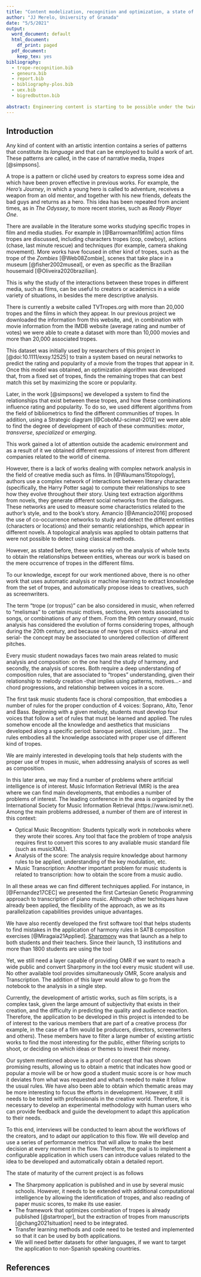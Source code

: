 ```yaml
---
title: "Content modelization, recognition and optimization, a state of the art"
author: "JJ Merelo, University of Granada"
date: "5/5/2021"
output:
  word_document: default
  html_document:
    df_print: paged
  pdf_document:
    keep_tex: yes
bibliography: 
  - trope-recognition.bib
  - geneura.bib
  - report.bib
  - bibliography-plos.bib
  - uex.bib
  - bigredbutton.bib
  
abstract: Engineering content is starting to be possible under the twin pushes of machine learning, as well as natural (and other) language processing. Generally, from the raw material that is the manuscript (or music score) we will need to reach a higher-level representation, so that it can be first scored or analyzed, and eventually optimized via the generation of a series of suggestions. The fact that there are multiple layers of meaning in manuscript or scores, and that different emotions are going to be transmitted, implies that there's no best, or single, way of doing it. Here we will present an overview of the different methodologies that have been used so far, and suggest current research themes and venues for future work.
---
```


## Introduction


<!-- Descripción del estado actual de conocimiento y desarrollos en el ámbito temático específico de la propuesta -->

Any kind of content with an artistic intention contains a series of patterns that constitute its *language* and that can be employed to build a work of art. These patterns are called, in the case of narrative media, *tropes* [@simpsons].

A trope is a pattern or cliché used by creators to express some idea and which have been proven effective in previous works. For example, the *Hero's Journey*, in which a young hero is called to adventure, receives a weapon from an old mentor, and together with his new friends, defeats the bad guys and returns as a hero. This idea has been repeated from ancient times, as in *The Odyssey*, to more recent stories, such as *Ready Player One*.

<!-- ESTO ES DEL PAPER DE PLOS. Para el paper habrá que refrasearlo -->

There are available in the literature some works studying specific tropes in film and media studies. For example in [@Barrowman19film] action films tropes are discussed, including characters tropes (cop, cowboy), actions (chase, last minute rescue) and techniques (for example, camera shaking movement). More works have focused in other kind of tropes, such as the trope of the *Zombies* [@Web08Zombie], scenes that take place in a museum [@fisher2002museal],  or even as specific as the Brazilian housemaid [@Oliveira2020brazilian]. 

This is why the study of the interactions between these tropes in different media, such as films, can be useful to creators or academics in a wide variety of situations, in besides the mere descriptive analysis.

There is currently a website called TVTropes.org with more than 20,000 tropes and the films in which they appear. In our previous project we downloaded the information from this website, and, in combination with movie information from the IMDB website (average rating and number of votes) we were able to create a dataset with more than 10,000 movies and more than 20,000 associated tropes.


<!-- Descripción del conocimiento, idea o resultado derivado o relacionado con el proyecto anterior y que se propone para la prueba de concepto  -->

This dataset was initially used by researchers of this project in [@doi:10.1111/exsy.12525] to train a system based on neural networks to predict the rating and popularity of a movie from the tropes that appear in it. Once this model was obtained, an optimization algorithm was developed that, from a fixed set of tropes, finds the remaining tropes that can best match this set by maximizing the score or popularity.

Later, in the work [@simpsons] we developed a system to find the relationships that exist between these tropes, and how these combinations influence rating and popularity. To do so, we used different algorithms from the field of bibliometrics to find the different communities of tropes. In addition, using a Strategic diagram [@CoboMJ-scimat-2012] we were able to find the degree of development of each of these communities: *motor*, *transverse*, *specialized* or *emerging*.

This work gained a lot of attention outside the academic environment and as a result of it we obtained different expressions of interest from different companies related to the world of cinema.

<!-- ESTO TAMBIEN ES DEL PAPER DE PLOS -->

However, there is a lack of works dealing with complex network analysis in the field of creative media such as films. In [@Waumans15topology], authors use a complex network of interactions between literary characters (specifically, the Harry Potter saga) to compute their relationships to see how they evolve throughout their story. Using text extraction algorithms from novels, they generate different social networks from the dialogues. These networks are used to measure some characteristics related to the author's style, and to the book's story. Amancio [@Amancio2016] proposed the use of co-occurrence networks to study and detect the different entities (characters or locations) and their semantic relationships, which appear in different novels. A topological analysis was applied to obtain patterns that were not possible to detect using classical methods. 

However, as stated before, these works rely on the analysis of whole texts to obtain the relationships between entities, whereas our work is based on the mere occurrence of tropes in the different films.

To our knowledge, except for our work mentioned above, there is no other work that uses automatic analysis or machine learning to extract knowledge from the set of tropes, and automatically propose ideas to creatives, such as screenwriters.

<!-- AQUI IRA LO DE UEX -->

The term “trope (or tropus)” can be also considered in music, when referred to “melismas” to certain music motives, sections, even texts associated to songs, or combinations of any of them.  From the 9th century onward, music analysis has considered the evolution of forms considering tropes, although during the 20th century, and because of new types of musics -atonal and serial- the concept may be associated to unordered collection of different pitches.

Every music student nowadays faces two main areas related to music analysis and composition:  on the one hand the study of harmony, and secondly, the analysis of scores.  Both require a deep understanding of composition rules, that are associated to “tropes” understanding, given their relationship to melody creation -that implies using patterns, motives...- and chord progressions, and relationship between voices in a score.

The first task music students face is choral composition, that embodies a number of rules for the proper conduction of 4 voices:  Soprano, Alto, Tenor and Bass.  Beginning with a given melody, students must develop four voices that follow a set of rules that must be learned and applied.  The rules somehow encode all the knowledge and aesthetics that musicians developed along a specific period:  baroque period, classicism, jazz...  The rules embodies all the knowledge associated with proper use of different kind of tropes.
 
We are mainly interested in developing tools that help students with the proper use of tropes in music, when addressing analysis of scores as well as composition.  

In this later area, we may find a number of problems where artificial intelligence is of interest. Music Information Retrieval (MIR) is the area where we can find main developments, that embodies a number of problems of interest.  The leading conference in the area is organized by the International Society for Music Information Retrieval (https://www.ismir.net).  Among the main problems addressed, a number of them are of interest in this context:

* Optical Music Recognition:  Students typically work in notebooks where they wrote their scores. Any tool that face the problem of trope analysis requires first to convert this scores to any avaliable music standard file (such as musicXML).
* Analysis of the score:  The analysis require knowledge about harmony rules to be applied, understanding of the key modulation, etc.
* Music Transcription:  Another important problem for music students is related to transcription:  how to obtain the score from a music audio.

In all these areas we can find different techniques applied.  For instance, in [@Fernandez17CEC] we presented the first Cartesian Genetic Programming approach to transcription of piano music.  Although other techniques have already been applied, the flexibility of the approach, as we as its parallelization capabilities provides unique advantages.

We have also recently developed the first software tool that helps students to find mistakes in the application of harmony rules in SATB composition exercises [@Miragaia21Applied].  [Sharpmony](https://sharpmony.unex.es) was that launch as a help to both students and their teachers.  Since their launch, 13 institutions and more than 1800 students are using the tool

Yet, we still need a layer capable of providing OMR if we want to reach a wide public and convert Sharpmony in the tool every music student will use.  No other available tool provides simultaneously OMR, Score analysis and Transcription.  The addition of this layer would allow to go from the notebook to the analysis in a single step.

<!-- Identificación del problema o la necesidad a los que se dirige la prueba de concepto y cómo la aproximación que se propone podría contribuir a los mismos. -->

Currently, the development of artistic works, such as film scripts, is a complex task, given the large amount of subjectivity that exists in their creation, and the difficulty in predicting the quality and audience reaction. Therefore, the application to be developed in this project is intended to be of interest to the various members that are part of a creative process (for example, in the case of a film would be producers, directors, screenwriters and others). These members have to filter a large number of existing artistic works to find the most interesting for the public, either filtering scripts to shoot, or deciding on which ideas or themes to invest their money.

<!-- Novedad e innovación que aportarían los resultados que se proponen valorizar; indique el estado de madurez de la propuesta (desde la idea a su aplicación). -->

Our system mentioned above is a proof of concept that has shown promising results, allowing us to obtain a metric that indicates how good or popular a movie will be or how good a student music score is or how much it deviates from what was requested and what's needed to make it follow the usual rules. We have also been able to obtain which thematic areas may be more interesting to focus the efforts in development. However, it still needs to be tested with professionals in the creative world. Therefore, it is necessary to develop an experimental methodology with human users who can provide feedback and guide the development to adapt this application to their needs.

To this end, interviews will be conducted to learn about the workflows of the creators, and to adapt our application to this flow. We will develop and use a series of performance metrics that will allow to make the best decision at every moment in the flow. Therefore, the goal is to implement a configurable application in which users can introduce values related to the idea to be developed and automatically obtain a detailed report.

The state of maturity of the current project is as follows

* The Sharpmony application is published and in use by several music schools. However, it needs to be extended with additional computational intelligence by allowing the identification of tropes, and also reading of paper music scores, to make its use easier.
* The framework that optimizes combination of tropes is already published [@startroper], but the extraction of tropes from manuscripts [@chang2021situation] need to be integrated.
* Transfer learning methods and code need to be tested and implemented so that it can be used by both applications.
* We will need better datasets for other languages, if we want to target the application to non-Spanish speaking countries.

<!-- Creo que esto se puede extender mejor y vender más la moto -->

## References

